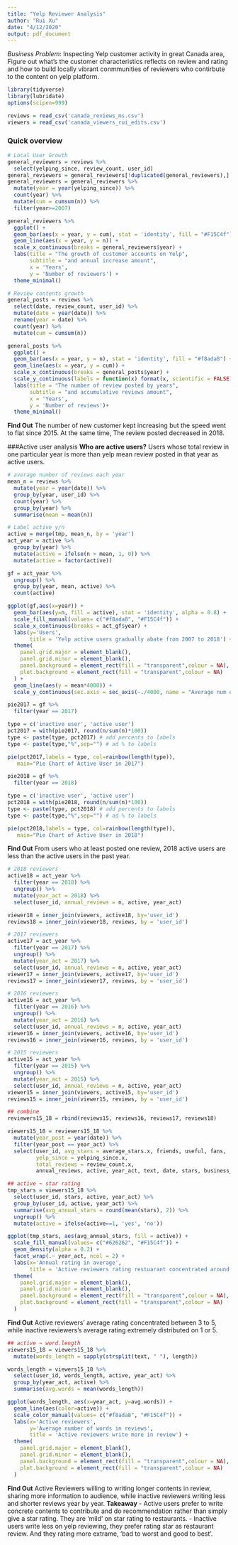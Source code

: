```yaml
---
title: "Yelp Reviewer Analysis"
author: "Rui Xu"
date: "4/12/2020"
output: pdf_document
---
```

*Business Problem*: Inspecting Yelp customer activity in great Canada area, Figure out what's the customer characteristics reflects on review and rating and how to build locally vibrant conmmunities of reviewers who contirbute to the content on yelp platform.

```r
library(tidyverse)
library(lubridate)
options(scipen=999)

reviews = read_csv('canada_reviews_ms.csv')
viewers = read_csv('canada_viewers_rui_edits.csv')
```

### Quick overview
```r
# Local User Growth 
general_reviewers = reviews %>%
  select(yelping_since, review_count, user_id)
general_reviewers = general_reviewers[!duplicated(general_reviewers),]
general_reviewers = general_reviewers %>%
  mutate(year = year(yelping_since)) %>%
  count(year) %>%
  mutate(cum = cumsum(n)) %>%
  filter(year>=2007)

general_reviewers %>%
  ggplot() +
  geom_bar(aes(x = year, y = cum), stat = 'identity', fill = "#F15C4f") +
  geom_line(aes(x = year, y = n)) +
  scale_x_continuous(breaks = general_reviewers$year) +
  labs(title = "The growth of customer accounts on Yelp",
       subtitle = "and annual increase amount",
       x = 'Years',
       y = 'Number of reviewers') +
  theme_minimal()
```
```r
# Review contents growth 
general_posts = reviews %>%
  select(date, review_count, user_id) %>%
  mutate(date = year(date)) %>%
  rename(year = date) %>%
  count(year) %>%
  mutate(cum = cumsum(n))

general_posts %>%
  ggplot() +
  geom_bar(aes(x = year, y = n), stat = 'identity', fill = "#f8ada8") +
  geom_line(aes(x = year, y = cum)) +
  scale_x_continuous(breaks = general_posts$year) +
  scale_y_continuous(labels = function(x) format(x, scientific = FALSE)) +
  labs(title = "The number of review posted by years",
       subtitle = "and accumulative reviews amount",
       x = 'Years',
       y = 'Number of reviews')+
  theme_minimal()
```
**Find Out** The number of new customer kept increasing but the speed went to flat since 2015. At the same time, The review posted decreased in 2018.

###Active user analysis
**Who are active users?** Users whose total review in one particular year is more than yelp mean review posted in that year as active users.
```r
# average number of reviews each year
mean_n = reviews %>% 
  mutate(year = year(date)) %>%
  group_by(year, user_id) %>%
  count(year) %>%
  group_by(year) %>%
  summarise(mean = mean(n)) 

# Label active y/n
active = merge(tmp, mean_n, by = 'year')
act_year = active %>% 
  group_by(year) %>%
  mutate(active = ifelse(n > mean, 1, 0)) %>%
  mutate(active = factor(active)) 

gf = act_year %>%
  ungroup() %>%
  group_by(year, mean, active) %>%
  count(active)

ggplot(gf,aes(x=year)) + 
  geom_bar(aes(y=n, fill = active), stat = 'identity', alpha = 0.8) +
  scale_fill_manual(values= c("#f8ada8", "#F15C4f")) +
  scale_x_continuous(breaks = act_gf$year) + 
  labs(y='Users',
       title = 'Yelp active users gradually abate from 2007 to 2018') +
  theme(
    panel.grid.major = element_blank(), 
    panel.grid.minor = element_blank(),
    panel.background = element_rect(fill = "transparent",colour = NA),
    plot.background = element_rect(fill = "transparent",colour = NA)
  ) + 
  geom_line(aes(y = mean*4000)) + 
  scale_y_continuous(sec.axis = sec_axis(~./4000, name = "Average num of review posted"))
```
```r
pie2017 = gf %>%
  filter(year == 2017)

type = c('inactive user', 'active user')
pct2017 = with(pie2017, round(n/sum(n)*100))
type <- paste(type, pct2017) # add percents to labels
type <- paste(type,"%",sep="") # ad % to labels

pie(pct2017,labels = type, col=rainbow(length(type)),
   main="Pie Chart of Active User in 2017")
```
```r
pie2018 = gf %>%
  filter(year == 2018)

type = c('inactive user', 'active user')
pct2018 = with(pie2018, round(n/sum(n)*100))
type <- paste(type, pct2018) # add percents to labels
type <- paste(type,"%",sep="") # ad % to labels

pie(pct2018,labels = type, col=rainbow(length(type)),
   main="Pie Chart of Active User in 2018")
```
**Find Out** From users who at least posted one review, 2018 active users are less than the active users in the past year.

```r
# 2018 reviewers
active18 = act_year %>%
  filter(year == 2018) %>%
  ungroup() %>%
  mutate(year_act = 2018) %>%
  select(user_id, annual_reviews = n, active, year_act) 

viewer18 = inner_join(viewers, active18, by='user_id')
reviews18 = inner_join(viewer18, reviews, by = 'user_id')

# 2017 reviewers
active17 = act_year %>%
  filter(year == 2017) %>%
  ungroup() %>%
  mutate(year_act = 2017) %>%
  select(user_id, annual_reviews = n, active, year_act)
viewer17 = inner_join(viewers, active17, by='user_id')
reviews17 = inner_join(viewer17, reviews, by = 'user_id')

# 2016 reviewers
active16 = act_year %>%
  filter(year == 2016) %>%
  ungroup() %>%
  mutate(year_act = 2016) %>%
  select(user_id, annual_reviews = n, active, year_act)
viewer16 = inner_join(viewers, active16, by='user_id')
reviews16 = inner_join(viewer16, reviews, by = 'user_id')

# 2015 reviewers
active15 = act_year %>%
  filter(year == 2015) %>%
  ungroup() %>%
  mutate(year_act = 2015) %>%
  select(user_id, annual_reviews = n, active, year_act)
viewer15 = inner_join(viewers, active15, by='user_id')
reviews15 = inner_join(viewer15, reviews, by = 'user_id')

## combine
reviewers15_18 = rbind(reviews15, reviews16, reviews17, reviews18)

viewers15_18 = reviewers15_18 %>%
  mutate(year_post = year(date)) %>%
  filter(year_post == year_act) %>%
  select(user_id, avg_stars = average_stars.x, friends, useful, fans, 
         yelp_since = yelping_since.x, 
         total_reviews = review_count.x,
         annual_reviews, active, year_act, text, date, stars, business_id)
```
```r
## active ~ star rating
tmp_stars = viewers15_18 %>%
  select(user_id, stars, active, year_act) %>%
  group_by(user_id, active, year_act) %>%
  summarise(avg_annual_stars = round(mean(stars), 2)) %>%
  ungroup() %>%
  mutate(active = ifelse(active==1, 'yes', 'no')) 

ggplot(tmp_stars, aes(avg_annual_stars, fill = active)) + 
  scale_fill_manual(values= c("#626262", "#F15C4f")) +
  geom_density(alpha = 0.2) +
  facet_wrap(.~ year_act, ncol = 2) +
  labs(x='Annual rating in average',
       title = 'Active reviewers rating restuarant concentrated around 4 stars') +
  theme(
    panel.grid.major = element_blank(), 
    panel.grid.minor = element_blank(),
    panel.background = element_rect(fill = "transparent",colour = NA),
    plot.background = element_rect(fill = "transparent",colour = NA)
  )

```
**Find Out** Active reviewers' average rating concentrated between 3 to 5, while inactive reviewers's average rating extremely distributed on 1 or 5.

```r
## active ~ word.length
viewers15_18 = viewers15_18 %>%
  mutate(words_length = sapply(strsplit(text, " "), length))
```
```r
words_length = viewers15_18 %>%
  select(user_id, words_length, active, year_act) %>%
  group_by(year_act, active) %>%
  summarise(avg.words = mean(words_length))

```
```r
ggplot(words_length, aes(x=year_act, y=avg.words)) +
  geom_line(aes(color=active)) +  
  scale_color_manual(values= c("#f8ada8", "#F15C4f")) +
  labs(x='Active reviewers',
       y='Average number of words in reviews',
       title = 'Active reviewers write more in review') +
  theme(
    panel.grid.major = element_blank(), 
    panel.grid.minor = element_blank(),
    panel.background = element_rect(fill = "transparent",colour = NA),
    plot.background = element_rect(fill = "transparent",colour = NA)
  ) 
```
**Find Out** Active Reviewers willing to writing longer contents in review, sharing more information to audience, while inactive reviewers writing less and shorter reviews year by year. 
**Takeaway** 
- Active users prefer to write concrete contents to contribute and do recommendation rather than simply give a star rating. They are 'mild' on star rating to restaurants. 
- Inactive users write less on yelp reviewing, they prefer rating star as restaurant review. And they rating more extrame, 'bad to worst and good to best'. 
